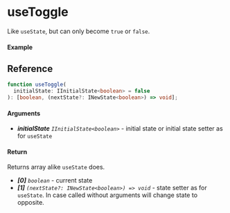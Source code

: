 
<Meta title="State/useToggle" component={Example} />

# useToggle

Like `useState`, but can only become `true` or `false`.

#### Example

<Canvas>
  <Story story={Example} inline />
</Canvas>

## Reference

```ts
function useToggle(
  initialState: IInitialState<boolean> = false
): [boolean, (nextState?: INewState<boolean>) => void];
```

#### Arguments

- _**initialState**_ _`IInitialState<boolean>`_ - initial state or initial state setter as for `useState`

#### Return

Returns array alike `useState` does.

- _**[0]**_ _`boolean`_ - current state
- _**[1]**_ _`(nextState?: INewState<boolean>) => void`_ - state setter as for `useState`.
  In case called without arguments will change state to opposite.

